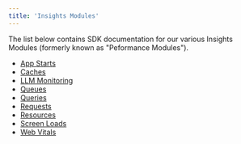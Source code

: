 ```yaml
---
title: 'Insights Modules'
---
```


The list below contains SDK documentation for our various Insights Modules (formerly known as "Peformance Modules").

- [App Starts](/sdk/performance/modules/app-starts/)
- [Caches](/sdk/performance/modules/caches/)
- [LLM Monitoring](/sdk/performance/modules/llm-monitoring/)
- [Queues](/sdk/performance/modules/queues/)
- [Queries](/sdk/performance/modules/queries/)
- [Requests](/sdk/performance/modules/requests/)
- [Resources](/sdk/performance/modules/resources/)
- [Screen Loads](/sdk/performance/modules/screen-loads/)
- [Web Vitals](/sdk/performance/modules/web-vitals/)
